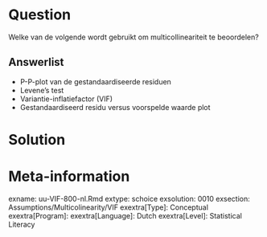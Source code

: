 Question
========
  
Welke van de volgende wordt gebruikt om multicollineariteit te beoordelen?
  
Answerlist
----------
* P-P-plot van de gestandaardiseerde residuen
* Levene's test
* Variantie-inflatiefactor (VIF)
* Gestandaardiseerd residu versus voorspelde waarde plot

Solution
========


Meta-information
================
exname: uu-VIF-800-nl.Rmd
extype: schoice
exsolution: 0010
exsection: Assumptions/Multicolinearity/VIF
exextra[Type]: Conceptual
exextra[Program]: 
exextra[Language]: Dutch
exextra[Level]: Statistical Literacy
